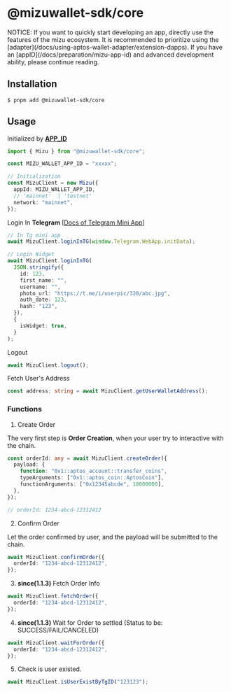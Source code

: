 
# @mizuwallet-sdk/core

<Callout>
  NOTICE: If you want to quickly start developing an app, directly use the
  features of the mizu ecosystem. It is recommended to prioritize using the
  [adapter](/docs/using-aptos-wallet-adapter/extension-dapps). If you have an
  [appID](/docs/preparation/mizu-app-id) and advanced development ability,
  please continue reading.
</Callout>

## Installation

```base
$ pnpm add @mizuwallet-sdk/core
```

## Usage

Initialized by [**APP_ID**](/docs/preparation/mizu-app-id)

```ts
import { Mizu } from "@mizuwallet-sdk/core";

const MIZU_WALLET_APP_ID = "xxxxx";

// Initialization
const MizuClient = new Mizu({
  appId: MIZU_WALLET_APP_ID,
  // 'mainnet'  | 'testnet'
  network: "mainnet",
});
```

Login In **Telegram** [[Docs of Telegram Mini App](https://core.telegram.org/bots/webapps#designing-mini-apps)]

```ts
// In Tg mini app
await MizuClient.loginInTG(window.Telegram.WebApp.initData);

// Login Widget
await MizuClient.loginInTG(
  JSON.stringify({
    id: 123,
    first_name: "",
    username: "",
    photo_url: "https://t.me/i/userpic/320/abc.jpg",
    auth_date: 123,
    hash: "123",
  }),
  {
    isWidget: true,
  }
);
```

Logout

```ts
await MizuClient.logout();
```

Fetch User's Address

```ts
const address: string = await MizuClient.getUserWalletAddress();
```

### Functions

1. Create Order

The very first step is **Order Creation**, when your user try to interactive with the chain.

```ts
const orderId: any = await MizuClient.createOrder({
  payload: {
    function: "0x1::aptos_account::transfer_coins",
    typeArguments: ["0x1::aptos_coin::AptosCoin"],
    functionArguments: ["0x12345abcde", 10000000],
  },
});

// orderId: 1234-abcd-12312412
```

2. Confirm Order

Let the order confirmed by user, and the payload will be submitted to the chain.

```ts
await MizuClient.confirmOrder({
  orderId: "1234-abcd-12312412",
});
```

3. **since(1.1.3)** Fetch Order Info

```ts
await MizuClient.fetchOrder({
  orderId: "1234-abcd-12312412",
});
```

4. **since(1.1.3)** Wait for Order to settled (Status to be: SUCCESS/FAIL/CANCELED)

```ts
await MizuClient.waitForOrder({
  orderId: "1234-abcd-12312412",
});
```

5. Check is user existed.

```ts
await MizuClient.isUserExistByTgID("123123");
```
